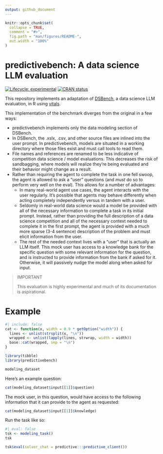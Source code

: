 ```yaml
---
output: github_document
---
```


<!-- README.md is generated from README.Rmd. Please edit that file -->

```r
knitr::opts_chunk$set(
  collapse = TRUE,
  comment = "#>",
  fig.path = "man/figures/README-",
  out.width = "100%"
)
```

# predictivebench: A data science LLM evaluation

<!-- badges: start -->
[![Lifecycle: experimental](https://img.shields.io/badge/lifecycle-experimental-orange.svg)](https://lifecycle.r-lib.org/articles/stages.html#experimental)
[![CRAN status](https://www.r-pkg.org/badges/version/DSBench)](https://CRAN.R-project.org/package=DSBench)
<!-- badges: end -->

This repository implements an adaptation of [DSBench](https://arxiv.org/abs/2409.07703), a data science LLM evaluation, in R using [vitals](https://vitals.tidyverse.org/).

This implementation of the benchmark diverges from the original in a few ways:

* predictivebench implements only the data modeling section of DSBench.
* In DSBench, the .xslx, .csv, and other source files are inlined into the user prompt. In predictivebench, models are situated in a working directory where those files exist and must call tools to read them.
* File names and references are renamed to be less indicative of competition data science / model evaluations. This decreases the risk of sandbagging, where models will realize they’re being evaluated and their behavior might change as a result. 
* Rather than requiring the agent to complete the task in one fell swoop, the agent is allowed to ask a "user" questions (and _must_ do so to perform very well on the eval). This allows for a number of advantages:
  * In many real-world agent use cases, the agent interacts with the user regularly. It's possible that agents may behave differently when acting completely independently versus in tandem with a user.
  * Seldomly in real-world data science would a model be provided with all of the necessary information to complete a task in its initial prompt. Instead, rather than providing the full description of a data science competition and all of the necessary context needed to complete it in the first prompt, the agent is provided with a much more sparse (3-4 sentence) description of the problem and must elicit information from the user.
  * The rest of the needed context lives with a "user" that is actually an LLM itself. This mock user has access to a knowledge bank for the specific question with some relevant information for the question, and is instructed to provide information from the bank if asked for it. Otherwise, it will passively nudge the model along when asked for input.

> IMPORTANT
>
> This evaluation is highly experimental and much of its documentation is aspirational.

# Example

```r
#| include: false
cat <- function(x, width = 0.9 * getOption("width")) {
  lines <- unlist(strsplit(x, "\n"))
  wrapped <- unlist(lapply(lines, strwrap, width = width))
  base::cat(wrapped, sep = "\n")
}
```

```r
library(tibble)
library(predictivebench)

modeling_dataset
```

Here's an example question:

```r
cat(modeling_dataset$input[[1]]$question)
```

The mock user, in this question, would have access to the following information that it can provide to the agent as requested:

```r
cat(modeling_dataset$input[[1]]$knowledge)
```

Run the task like so:

```r
#| eval: false
tsk <- modeling_task()
tsk

tsk$eval(solver_chat = predictive:::predictive_client())
```

